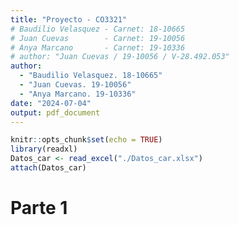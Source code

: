 ```yaml
---
title: "Proyecto - CO3321"
# Baudilio Velasquez - Carnet: 18-10665
# Juan Cuevas        - Carnet: 19-10056
# Anya Marcano       - Carnet: 19-10336
# author: "Juan Cuevas / 19-10056 / V-28.492.053"
author:
  - "Baudilio Velasquez. 18-10665"
  - "Juan Cuevas. 19-10056"
  - "Anya Marcano. 19-10336"
date: "2024-07-04"
output: pdf_document
---
```


```r
knitr::opts_chunk$set(echo = TRUE)
library(readxl)
Datos_car <- read_excel("./Datos_car.xlsx")
attach(Datos_car)
```

# Parte 1
